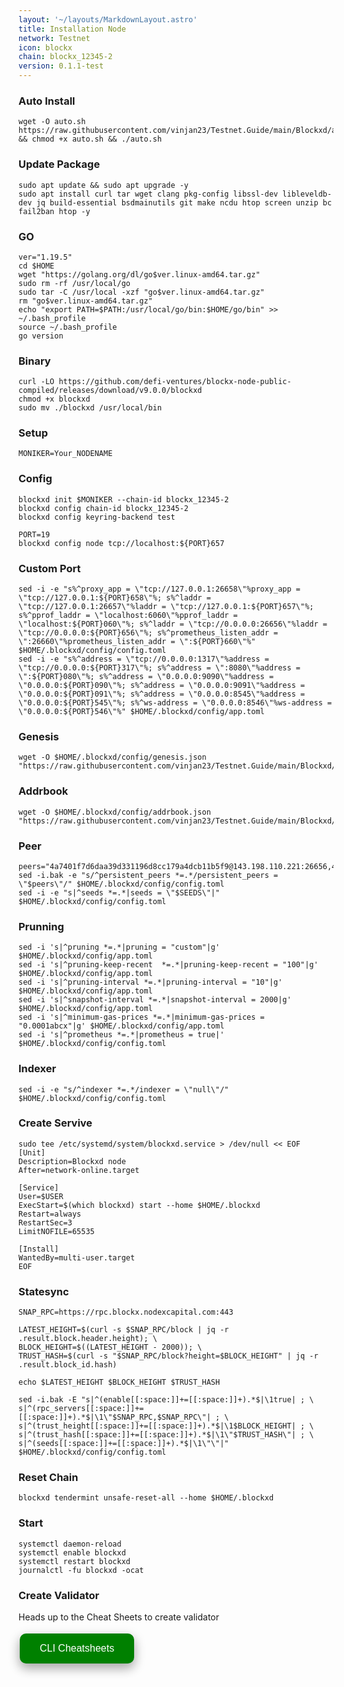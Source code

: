 ```yaml
---
layout: '~/layouts/MarkdownLayout.astro'
title: Installation Node
network: Testnet
icon: blockx
chain: blockx_12345-2
version: 0.1.1-test
---
```


### Auto Install
```
wget -O auto.sh https://raw.githubusercontent.com/vinjan23/Testnet.Guide/main/Blockxd/auto.sh && chmod +x auto.sh && ./auto.sh
```

### Update Package
```
sudo apt update && sudo apt upgrade -y
sudo apt install curl tar wget clang pkg-config libssl-dev libleveldb-dev jq build-essential bsdmainutils git make ncdu htop screen unzip bc fail2ban htop -y
```

### GO
```
ver="1.19.5"
cd $HOME
wget "https://golang.org/dl/go$ver.linux-amd64.tar.gz"
sudo rm -rf /usr/local/go
sudo tar -C /usr/local -xzf "go$ver.linux-amd64.tar.gz"
rm "go$ver.linux-amd64.tar.gz"
echo "export PATH=$PATH:/usr/local/go/bin:$HOME/go/bin" >> ~/.bash_profile
source ~/.bash_profile
go version
```

### Binary
```
curl -LO https://github.com/defi-ventures/blockx-node-public-compiled/releases/download/v9.0.0/blockxd
chmod +x blockxd
sudo mv ./blockxd /usr/local/bin
```

### Setup
```
MONIKER=Your_NODENAME 
```

### Config
```
blockxd init $MONIKER --chain-id blockx_12345-2
blockxd config chain-id blockx_12345-2
blockxd config keyring-backend test
```

```
PORT=19
blockxd config node tcp://localhost:${PORT}657
```

### Custom Port
```
sed -i -e "s%^proxy_app = \"tcp://127.0.0.1:26658\"%proxy_app = \"tcp://127.0.0.1:${PORT}658\"%; s%^laddr = \"tcp://127.0.0.1:26657\"%laddr = \"tcp://127.0.0.1:${PORT}657\"%; s%^pprof_laddr = \"localhost:6060\"%pprof_laddr = \"localhost:${PORT}060\"%; s%^laddr = \"tcp://0.0.0.0:26656\"%laddr = \"tcp://0.0.0.0:${PORT}656\"%; s%^prometheus_listen_addr = \":26660\"%prometheus_listen_addr = \":${PORT}660\"%" $HOME/.blockxd/config/config.toml
sed -i -e "s%^address = \"tcp://0.0.0.0:1317\"%address = \"tcp://0.0.0.0:${PORT}317\"%; s%^address = \":8080\"%address = \":${PORT}080\"%; s%^address = \"0.0.0.0:9090\"%address = \"0.0.0.0:${PORT}090\"%; s%^address = \"0.0.0.0:9091\"%address = \"0.0.0.0:${PORT}091\"%; s%^address = \"0.0.0.0:8545\"%address = \"0.0.0.0:${PORT}545\"%; s%^ws-address = \"0.0.0.0:8546\"%ws-address = \"0.0.0.0:${PORT}546\"%" $HOME/.blockxd/config/app.toml
```

### Genesis
```
wget -O $HOME/.blockxd/config/genesis.json "https://raw.githubusercontent.com/vinjan23/Testnet.Guide/main/Blockxd/genesis.json"
```
### Addrbook
```
wget -O $HOME/.blockxd/config/addrbook.json "https://raw.githubusercontent.com/vinjan23/Testnet.Guide/main/Blockxd/addrbook.json"
```

### Peer
```
peers="4a7401f7d6daa39d331196d8cc179a4dcb11b5f9@143.198.110.221:26656,49a5a62543f5fec60db42b00d9ebe192c3185e15@143.198.97.96:26656,dccf886659c4afcb0cd4895ccd9f2804c7e7e1cd@143.198.101.61:26656"
sed -i.bak -e "s/^persistent_peers *=.*/persistent_peers = \"$peers\"/" $HOME/.blockxd/config/config.toml
sed -i -e "s|^seeds *=.*|seeds = \"$SEEDS\"|" $HOME/.blockxd/config/config.toml
```
### Prunning
```
sed -i 's|^pruning *=.*|pruning = "custom"|g' $HOME/.blockxd/config/app.toml
sed -i 's|^pruning-keep-recent  *=.*|pruning-keep-recent = "100"|g' $HOME/.blockxd/config/app.toml
sed -i 's|^pruning-interval *=.*|pruning-interval = "10"|g' $HOME/.blockxd/config/app.toml
sed -i 's|^snapshot-interval *=.*|snapshot-interval = 2000|g' $HOME/.blockxd/config/app.toml
sed -i 's|^minimum-gas-prices *=.*|minimum-gas-prices = "0.0001abcx"|g' $HOME/.blockxd/config/app.toml
sed -i 's|^prometheus *=.*|prometheus = true|' $HOME/.blockxd/config/config.toml
```

### Indexer
```
sed -i -e "s/^indexer *=.*/indexer = \"null\"/" $HOME/.blockxd/config/config.toml
```

### Create Servive
```
sudo tee /etc/systemd/system/blockxd.service > /dev/null << EOF
[Unit]
Description=Blockxd node
After=network-online.target

[Service]
User=$USER
ExecStart=$(which blockxd) start --home $HOME/.blockxd
Restart=always
RestartSec=3
LimitNOFILE=65535

[Install]
WantedBy=multi-user.target
EOF
```

### Statesync
```
SNAP_RPC=https://rpc.blockx.nodexcapital.com:443

LATEST_HEIGHT=$(curl -s $SNAP_RPC/block | jq -r .result.block.header.height); \
BLOCK_HEIGHT=$((LATEST_HEIGHT - 2000)); \
TRUST_HASH=$(curl -s "$SNAP_RPC/block?height=$BLOCK_HEIGHT" | jq -r .result.block_id.hash)

echo $LATEST_HEIGHT $BLOCK_HEIGHT $TRUST_HASH

sed -i.bak -E "s|^(enable[[:space:]]+=[[:space:]]+).*$|\1true| ; \
s|^(rpc_servers[[:space:]]+=[[:space:]]+).*$|\1\"$SNAP_RPC,$SNAP_RPC\"| ; \
s|^(trust_height[[:space:]]+=[[:space:]]+).*$|\1$BLOCK_HEIGHT| ; \
s|^(trust_hash[[:space:]]+=[[:space:]]+).*$|\1\"$TRUST_HASH\"| ; \
s|^(seeds[[:space:]]+=[[:space:]]+).*$|\1\"\"|" $HOME/.blockxd/config/config.toml
```

### Reset Chain
```
blockxd tendermint unsafe-reset-all --home $HOME/.blockxd
```

### Start
```
systemctl daemon-reload
systemctl enable blockxd
systemctl restart blockxd
journalctl -fu blockxd -ocat
```

### Create Validator

Heads up to the Cheat Sheets to create validator

<a href="https://service.sychonix.me/testnet/blockxnet/cheat" target="_blank">
  <button style="background-color: green; border: none; color: white; padding: 15px 32px; text-align: center; text-decoration: none; display: inline-block; font-size: 16px; margin: 4px 2px; cursor: pointer; border-radius: 10px; box-shadow: 0 8px 16px 0 rgba(0,0,0,0.2), 0 6px 20px 0 rgba(0,0,0,0.19);" onmouseover="this.style.boxShadow='0 0 0 4px rgba(0,255,0,0.5)'" onmouseout="this.style.boxShadow='0 8px 16px 0 rgba(0,0,0,0.2), 0 6px 20px 0 rgba(0,0,0,0.19)'">CLI Cheatsheets</button>
</a>